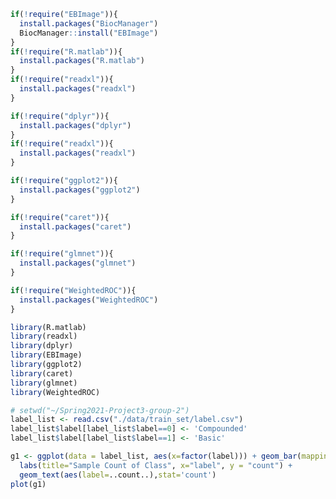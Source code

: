 ```r
if(!require("EBImage")){
  install.packages("BiocManager")
  BiocManager::install("EBImage")
}
if(!require("R.matlab")){
  install.packages("R.matlab")
}
if(!require("readxl")){
  install.packages("readxl")
}

if(!require("dplyr")){
  install.packages("dplyr")
}
if(!require("readxl")){
  install.packages("readxl")
}

if(!require("ggplot2")){
  install.packages("ggplot2")
}

if(!require("caret")){
  install.packages("caret")
}

if(!require("glmnet")){
  install.packages("glmnet")
}

if(!require("WeightedROC")){
  install.packages("WeightedROC")
}

library(R.matlab)
library(readxl)
library(dplyr)
library(EBImage)
library(ggplot2)
library(caret)
library(glmnet)
library(WeightedROC)
```

```r
# setwd("~/Spring2021-Project3-group-2")
label_list <- read.csv("./data/train_set/label.csv")
label_list$label[label_list$label==0] <- 'Compounded'
label_list$label[label_list$label==1] <- 'Basic'

g1 <- ggplot(data = label_list, aes(x=factor(label))) + geom_bar(mapping = aes(x = label)) +
  labs(title="Sample Count of Class", x="label", y = "count") +
  geom_text(aes(label=..count..),stat='count')
plot(g1)
```